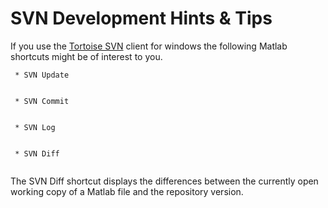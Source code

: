 = SVN Development Hints & Tips = 

If you use the [http://tortoisesvn.net/downloads Tortoise SVN] client for windows
the following Matlab shortcuts might be of interest to you. 


  * SVN Update 
    {{{system('TortoiseProc /command:update /closeonend:1 /path:"C:\pmtk3"');}}}

  * SVN Commit
    {{{system('TortoiseProc /command:commit /path:"C:\pmtk3"');}}}

  * SVN Log
    {{{system('TortoiseProc /command:log /path:"C:\pmtk3"');}}}

  * SVN Diff
    {{{edhandle = com.mathworks.mlservices.MLEditorServices;
       currentdoc = char(edhandle.builtinGetActiveDocument);
       system(sprintf('TortoiseProc /command:diff /path:"%s', currentdoc));}}}

The SVN Diff shortcut displays the differences between the currently open working copy of a Matlab file and the repository version. 